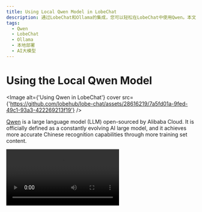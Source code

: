 ```yaml
---
title: Using Local Qwen Model in LobeChat
description: 通过LobeChat和Ollama的集成，您可以轻松在LobeChat中使用Qwen。本文将指导您如何在LobeChat中使用本地部署版本的Qwen。
tags:
  - Qwen
  - LobeChat
  - Ollama
  - 本地部署
  - AI大模型
---
```


# Using the Local Qwen Model

<Image alt={'Using Qwen in LobeChat'} cover src={'https://github.com/lobehub/lobe-chat/assets/28616219/7a5fd01a-9fed-49c1-93a3-422269213f19'} />

[Qwen](https://github.com/QwenLM/Qwen1.5) is a large language model (LLM) open-sourced by Alibaba Cloud. It is officially defined as a constantly evolving AI large model, and it achieves more accurate Chinese recognition capabilities through more training set content.

<Video src="https://github.com/lobehub/lobe-chat/assets/28616219/31e5f625-8dc4-4a5f-a5fd-d28d0457782d" />

Now, through the integration of LobeChat and [Ollama](https://ollama.com/), you can easily use Qwen in LobeChat. This document will guide you on how to use the local deployment version of Qwen in LobeChat:

<Steps>
  ## Local Installation of Ollama

  First, you need to install Ollama. For the installation process, please refer to the [Ollama Usage Document](/en/usage/providers/ollama).

  ## Pull the Qwen Model to Local with Ollama

  After installing Ollama, you can install the Qwen model with the following command, taking the 14b model as an example:

  ```bash
  ollama pull qwen:14b
  ```
  <Callout type={'info'}>
    The local version of Qwen provides different model sizes to choose from. Please refer to the
    [Qwen's Ollama integration page](https://ollama.com/library/qwen) to understand how to choose the
    model size.
 
</Callout>

  <Image alt={'Use Ollama Pull Qwen Model'} height={473} inStep src={'https://github.com/lobehub/lobe-chat/assets/1845053/fe34fdfe-c2e4-4d6a-84d7-4ebc61b2516a'} />

  ### Select the Qwen Model

  In the LobeChat conversation page, open the model selection panel, and then select the Qwen model.

  <Image alt={'Choose Qwen Model'} height={430} inStep src={'https://github.com/lobehub/lobe-chat/assets/28616219/e0608cca-f62f-414a-bc55-28a61ba21f14'} />

  <Callout type={'info'}>
    If you do not see the Ollama provider in the model selection panel, please refer to [Integration with Ollama](/en/self-hosting/examples/ollama) to learn how to enable the Ollama provider in LobeChat.
 
</Callout>
</Steps>

Next, you can have a conversation with the local Qwen model in LobeChat.
